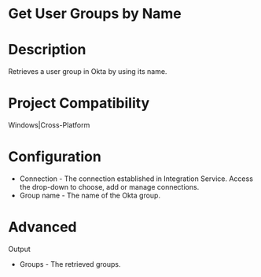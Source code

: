 ﻿# Get User Groups by Name

# Description

Retrieves a user group in Okta by using its name.

# Project Compatibility

Windows|Cross-Platform

# Configuration

* Connection - The connection established in Integration Service. Access the drop-down to choose, add or manage connections.
* Group name - The name of the Okta group.

# Advanced

Output

* Groups - The retrieved groups.

